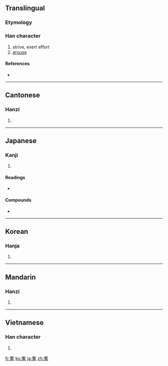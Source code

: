 {{also|奋}}
==Translingual==

===Etymology===
{{Han compound|奞|田|t1=bird|t2=field|ls=ic}}

===Han character===
{{Han char|rn=37|rad=大|as=13|sn=16|four=4060<sub>1</sub>|canj=大人土田 (KOGW)}}

# strive, exert effort
# [[arouse]]

====References====
* {{Han ref|kx=0254.090|dkj=06012|dj=0515.350|hdz=10550.030|uh=596E|ud=22894|bh=BEC4|bd=48836}}

----

==Cantonese==

===Hanzi===
{{yue-hanzi|jyut=|y=fan5|sim=奋}}

# {{defn|Cantonese|sort=大13}}

----

==Japanese==

===Kanji===
{{ja-kanji|grade=6|rs=大13}}

# {{defn|Japanese|sort=大13}}

====Readings====
* {{ja-readings|on=[[ふん]] (fun)|kun=[[ふるう]] (furuu)}}

====Compounds====
* {{term|奮闘||[[struggle]]|tr=[[ふんとう]], [[funtō]]|lang=ja|sc=Jpan}}

----

==Korean==

===Hanja===
{{ko-hanja|hangeul=분|rv=bun|mr=pun}}

# {{defn|Korean|sort=大13}}

----

==Mandarin==

===Hanzi===
{{cmn-hanzi|sim=奋|pin=[[fèn]] ([[fen4]])|wg=fen<sup>4</sup>}}

# {{defn|Mandarin|sort=大13}}

----

==Vietnamese==

===Han character===
{{vi-hantu|[[phấn]]|rs=大13}}

# {{defn|Vietnamese|sort=大13}}

[[fr:奮]]
[[ko:奮]]
[[ja:奮]]
[[zh:奮]]